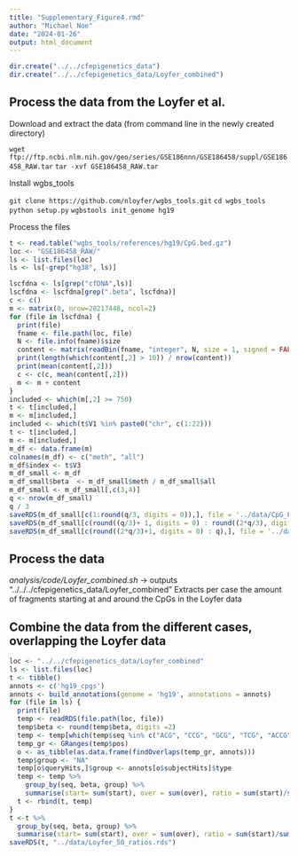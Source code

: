 ```yaml
---
title: "Supplementary_Figure4.rmd"
author: "Michael Noe"
date: "2024-01-26"
output: html_document
---
```


```r
dir.create("../../cfepigenetics_data")
dir.create("../../cfepigenetics_data/Loyfer_combined")
```

## Process the data from the Loyfer et al. 

Download and extract the data (from command line in the newly created directory)

`wget ftp://ftp.ncbi.nlm.nih.gov/geo/series/GSE186nnn/GSE186458/suppl/GSE186458_RAW.tar`
`tar -xvf GSE186458_RAW.tar`

Install wgbs_tools

`git clone https://github.com/nloyfer/wgbs_tools.git`
`cd wgbs_tools`
`python setup.py`
`wgbstools init_genome hg19`

Process the files

```r
t <- read.table("wgbs_tools/references/hg19/CpG.bed.gz")
loc <- "GSE186458_RAW/"
ls <- list.files(loc)
ls <- ls[-grep("hg38", ls)]

lscfdna <- ls[grep("cfDNA",ls)]
lscfdna <- lscfdna[grep(".beta", lscfdna)]
c <- c()
m <- matrix(0, nrow=28217448, ncol=2)
for (file in lscfdna) {
  print(file)
  fname <- file.path(loc, file)
  N <- file.info(fname)$size
  content <- matrix(readBin(fname, "integer", N, size = 1, signed = FALSE), N / 2, 2, byrow=TRUE)
  print(length(which(content[,2] > 10)) / nrow(content))
  print(mean(content[,2]))
  c <- c(c, mean(content[,2]))
  m <- m + content
}
included <- which(m[,2] >= 750)
t <- t[included,]
m <- m[included,]
included <- which(t$V1 %in% paste0("chr", c(1:22)))
t <- t[included,]
m <- m[included,]
m_df <- data.frame(m)
colnames(m_df) <- c("meth", "all")
m_df$index <- t$V3
m_df_small <- m_df
m_df_small$beta  <- m_df_small$meth / m_df_small$all
m_df_small <- m_df_small[,c(3,4)]
q <- nrow(m_df_small)
q / 3
saveRDS(m_df_small[c(1:round(q/3, digits = 0)),], file = '../data/CpG_Loyfer_1-3.rds')
saveRDS(m_df_small[c(round((q/3)+ 1, digits = 0) : round((2*q/3), digits = 0)),], file = '../data/CpG_Loyfer_2-3.rds')
saveRDS(m_df_small[c(round((2*q/3)+1, digits = 0) : q),], file = '../data/CpG_Loyfer_3-3.rds')
```

## Process the data

  *analysis/code/Loyfer_combined.sh* -> outputs "../../../cfepigenetics_data/Loyfer_combined"
    Extracts per case the amount of fragments starting at and around the CpGs in the Loyfer data
  

## Combine the data from the different cases, overlapping the Loyfer data

```r
loc <- "../../cfepigenetics_data/Loyfer_combined"
ls <- list.files(loc)
t <- tibble()
annots <- c('hg19_cpgs')
annots <- build_annotations(genome = 'hg19', annotations = annots)
for (file in ls) {
  print(file)
  temp <- readRDS(file.path(loc, file))
  temp$beta <- round(temp$beta, digits =2)
  temp <- temp[which(temp$seq %in% c("ACG", "CCG", "GCG", "TCG", "ACCG", "CCCG", "GCCG", "TCCG")),]
  temp_gr <- GRanges(temp$pos)
  o <- as_tibble(as.data.frame(findOverlaps(temp_gr, annots)))
  temp$group <- "NA"
  temp[o$queryHits,]$group <- annots[o$subjectHits]$type
  temp <- temp %>%
    group_by(seq, beta, group) %>%
    summarise(start= sum(start), over = sum(over), ratio = sum(start)/sum(over))
  t <- rbind(t, temp)
}
t <-t %>%
  group_by(seq, beta, group) %>% 
  summarise(start= sum(start), over = sum(over), ratio = sum(start)/sum(over))
saveRDS(t, "../data/Loyfer_50_ratios.rds")
```